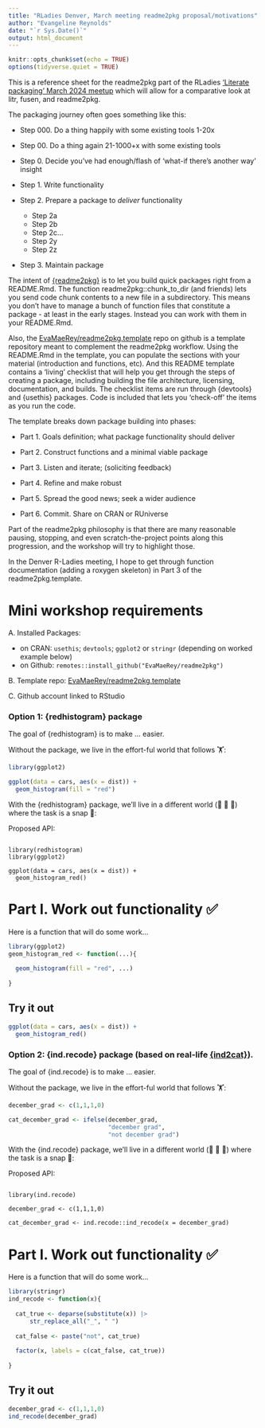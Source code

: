 ```yaml
---
title: "RLadies Denver, March meeting readme2pkg proposal/motivations"
author: "Evangeline Reynolds"
date: "`r Sys.Date()`"
output: html_document
---
```


```r
knitr::opts_chunk$set(echo = TRUE)
options(tidyverse.quiet = TRUE)
```

This is a reference sheet for the readme2pkg part of the RLadies ['Literate packaging' March 2024 meetup](
https://www.meetup.com/rladies-denver/events/299879858/) which will allow for a comparative look at litr, fusen, and readme2pkg.

The packaging journey often goes something like this:

- Step 000.  Do a thing happily with some existing tools 1-20x
- Step 00. Do a thing again 21-1000+x with some existing tools
- Step 0. Decide you've had enough/flash of 'what-if there's another way' insight
- Step 1. Write functionality
- Step 2. Prepare a package to *deliver* functionality

  - Step 2a
  - Step 2b
  - Step 2c...
  - Step 2y
  - Step 2z

- Step 3. Maintain package



The intent of [{readme2pkg}](https://github.com/EvaMaeRey/readme2pkg) is to let you build quick packages right from a README.Rmd. The function readme2pkg::chunk_to_dir (and friends) lets you send code chunk contents to a new file in a subdirectory. This means you don’t have to manage a bunch of function files that constitute a package - at least in the early stages.  Instead you can work with them in your README.Rmd.

Also, the [EvaMaeRey/readme2pkg.template](https://github.com/EvaMaeRey/readme2pkg.template) repo on github is a template repository meant to complement the readme2pkg workflow. Using the README.Rmd in the template, you can populate the sections with your material (introduction and functions, etc). And this README template contains a ‘living’ checklist that will help you get through the steps of creating a package, including building the file architecture, licensing, documentation, and builds. The checklist items are run through {devtools} and {usethis} packages. Code is included that lets you ‘check-off’ the items as you run the code.

The template breaks down package building into phases:

- Part 1. Goals definition; what package functionality should deliver

- Part 2. Construct functions and a minimal viable package

- Part 3. Listen and iterate; (soliciting feedback)

- Part 4. Refine and make robust

- Part 5. Spread the good news; seek a wider audience

- Part 6. Commit.  Share on CRAN or RUniverse

Part of the readme2pkg philosophy is that there are many reasonable pausing, stopping, and even scratch-the-project points along this progression, and the workshop will try to highlight those.  

In the Denver R-Ladies meeting, I hope to get through function documentation (adding a roxygen skeleton) in Part 3 of the readme2pkg.template.

# Mini workshop requirements

A. Installed Packages: 

  - on CRAN: `usethis`; `devtools`; `ggplot2` or `stringr` (depending on worked example below)
  - on Github: `remotes::install_github("EvaMaeRey/readme2pkg")`
  
B. Template repo: [EvaMaeRey/readme2pkg.template](https://github.com/EvaMaeRey/readme2pkg.template) 

C. Github account linked to RStudio


### Option 1:  {redhistogram} package

The goal of {redhistogram} is to make ... easier.


Without the package, we live in the effort-ful world that follows 🏋:

```r
library(ggplot2)

ggplot(data = cars, aes(x = dist)) + 
  geom_histogram(fill = "red")
```

  
With the {redhistogram} package, we'll live in a different world (🦄 🦄 🦄) where the task is a snap 🫰: 

Proposed API:

```

library(redhistogram)
library(ggplot2)

ggplot(data = cars, aes(x = dist)) + 
  geom_histogram_red()

```



# Part I. Work out functionality  ✅ 

Here is a function that will do some work...


```r
library(ggplot2)
geom_histogram_red <- function(...){
  
  geom_histogram(fill = "red", ...)
  
}
```


## Try it out

```r
ggplot(data = cars, aes(x = dist)) + 
  geom_histogram_red()
```




### Option 2:  {ind.recode} package (based on real-life [{ind2cat}]()). 

The goal of {ind.recode} is to make ... easier.


Without the package, we live in the effort-ful world that follows 🏋:

```r
december_grad <- c(1,1,1,0)

cat_december_grad <- ifelse(december_grad, 
                            "december grad",
                            "not december grad")
```

  
With the {ind.recode} package, we'll live in a different world (🦄 🦄 🦄) where the task is a snap 🫰: 

Proposed API:

```

library(ind.recode)

december_grad <- c(1,1,1,0)

cat_december_grad <- ind.recode::ind_recode(x = december_grad)

```



# Part I. Work out functionality  ✅ 

Here is a function that will do some work...


```r
library(stringr)
ind_recode <- function(x){
  
  cat_true <- deparse(substitute(x)) |> 
      str_replace_all("_", " ")
  
  cat_false <- paste("not", cat_true)
  
  factor(x, labels = c(cat_false, cat_true))
  
}
```


## Try it out

```r
december_grad <- c(1,1,1,0)
ind_recode(december_grad)
```

